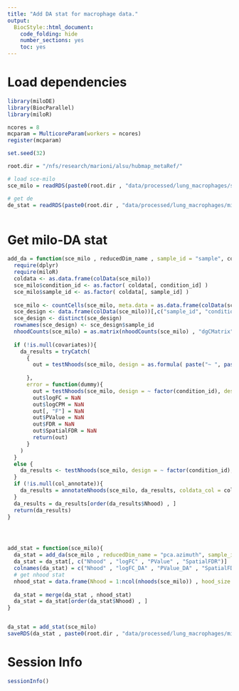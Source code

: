 ```yaml
---
title: "Add DA stat for macrophage data."
output:
  BiocStyle::html_document:
    code_folding: hide
    number_sections: yes
    toc: yes  
---
```

# Load dependencies

```r


library(miloDE)
library(BiocParallel)
library(miloR)

ncores = 8
mcparam = MulticoreParam(workers = ncores)
register(mcparam)

set.seed(32)

root.dir = "/nfs/research/marioni/alsu/hubmap_metaRef/"

# load sce-milo
sce_milo = readRDS(paste0(root.dir , "data/processed/lung_macrophages/sce_milo", ".Rds"))

# get de
de_stat = readRDS(paste0(root.dir , "data/processed/lung_macrophages/milo_de_stat", ".Rds"))



```

# Get milo-DA stat


```r


add_da = function(sce_milo , reducedDim_name , sample_id = "sample", condition_id , col_annotate = NULL, covariates = NULL){
  require(dplyr)
  require(miloR)
  coldata <- as.data.frame(colData(sce_milo))
  sce_milo$condition_id <- as.factor( coldata[, condition_id] )
  sce_milo$sample_id <- as.factor( coldata[, sample_id] )
  
  sce_milo <- countCells(sce_milo, meta.data = as.data.frame(colData(sce_milo)), samples="sample_id")
  sce_design <- data.frame(colData(sce_milo))[,c("sample_id", "condition_id" , covariates)]
  sce_design <- distinct(sce_design)
  rownames(sce_design) <- sce_design$sample_id
  nhoodCounts(sce_milo) = as.matrix(nhoodCounts(sce_milo) , "dgCMatrix")
  
  if (!is.null(covariates)){
    da_results = tryCatch(
      {
        out = testNhoods(sce_milo, design = as.formula( paste("~ ", paste(covariates, collapse="+"),sep = "" , " + condition_id") ) , design.df = sce_design, fdr.weighting = "graph-overlap", reduced.dim = reducedDim_name)
        
      },
      error = function(dummy){
        out = testNhoods(sce_milo, design = ~ factor(condition_id), design.df = sce_design, fdr.weighting = "graph-overlap", reduced.dim = reducedDim_name)
        out$logFC = NaN
        out$logCPM = NaN
        out[, "F"] = NaN
        out$PValue = NaN
        out$FDR = NaN
        out$SpatialFDR = NaN
        return(out)
      }
    )
  }
  else {
    da_results <- testNhoods(sce_milo, design = ~ factor(condition_id), design.df = sce_design, fdr.weighting = "graph-overlap", reduced.dim = reducedDim_name)
  }
  if (!is.null(col_annotate)){
    da_results = annotateNhoods(sce_milo, da_results, coldata_col = col_annotate)
  }
  da_results = da_results[order(da_results$Nhood) , ]
  return(da_results)
}




add_stat = function(sce_milo){
  da_stat = add_da(sce_milo , reducedDim_name = "pca.azimuth", sample_id = "donor", condition_id = "disease" , covariates = c("dataset_origin"))
  da_stat = da_stat[, c("Nhood" , "logFC" , "PValue" , "SpatialFDR")]
  colnames(da_stat) = c("Nhood" , "logFC_DA" , "PValue_DA" , "SpatialFDR_DA")
  # get nhood stat
  nhood_stat = data.frame(Nhood = 1:ncol(nhoods(sce_milo)) , hood_size = colSums(nhoods(sce_milo)))
  
  da_stat = merge(da_stat , nhood_stat)
  da_stat = da_stat[order(da_stat$Nhood) , ]
}


da_stat = add_stat(sce_milo)
saveRDS(da_stat , paste0(root.dir , "data/processed/lung_macrophages/milo_da_stat", ".Rds"))


```



# Session Info

```r
sessionInfo()
```
